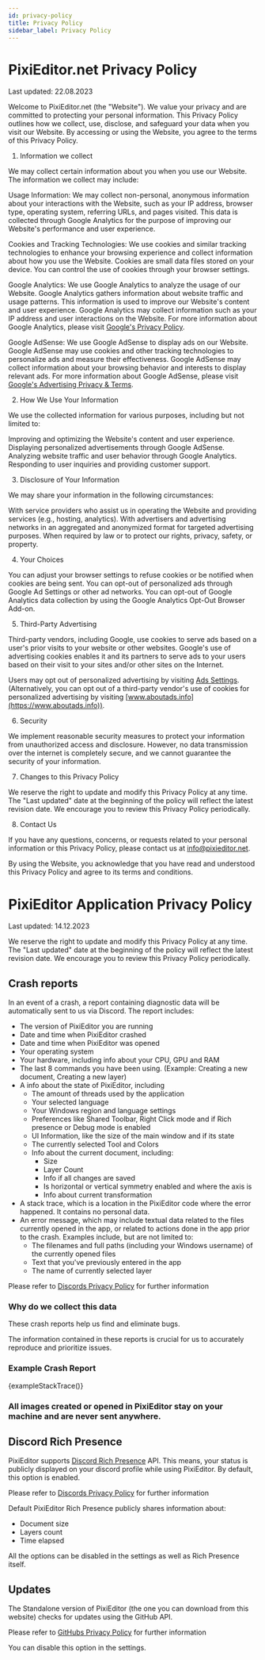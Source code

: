 ```yaml
---
id: privacy-policy
title: Privacy Policy
sidebar_label: Privacy Policy
---
```


# PixiEditor.net Privacy Policy

Last updated: 22.08.2023

Welcome to PixiEditor.net (the "Website"). We value your privacy and are committed to protecting your personal information. This Privacy Policy outlines how we collect, use, disclose, and safeguard your data when you visit our Website. By accessing or using the Website, you agree to the terms of this Privacy Policy.

1. Information we collect

We may collect certain information about you when you use our Website. The information we collect may include:

Usage Information: We may collect non-personal, anonymous information about your interactions with the Website, such as your IP address, browser type, operating system, referring URLs, and pages visited. This data is collected through Google Analytics for the purpose of improving our Website's performance and user experience.

Cookies and Tracking Technologies: We use cookies and similar tracking technologies to enhance your browsing experience and collect information about how you use the Website. Cookies are small data files stored on your device. You can control the use of cookies through your browser settings.

Google Analytics: We use Google Analytics to analyze the usage of our Website. Google Analytics gathers information about website traffic and usage patterns. This information is used to improve our Website's content and user experience. Google Analytics may collect information such as your IP address and user interactions on the Website. For more information about Google Analytics, please visit [Google's Privacy Policy](https://policies.google.com/privacy).

Google AdSense: We use Google AdSense to display ads on our Website. Google AdSense may use cookies and other tracking technologies to personalize ads and measure their effectiveness. Google AdSense may collect information about your browsing behavior and interests to display relevant ads. For more information about Google AdSense, please visit [Google's Advertising Privacy & Terms](https://policies.google.com/technologies/ads).

2. How We Use Your Information

We use the collected information for various purposes, including but not limited to:

Improving and optimizing the Website's content and user experience.
Displaying personalized advertisements through Google AdSense.
Analyzing website traffic and user behavior through Google Analytics.
Responding to user inquiries and providing customer support.

3. Disclosure of Your Information

We may share your information in the following circumstances:

With service providers who assist us in operating the Website and providing services (e.g., hosting, analytics).
With advertisers and advertising networks in an aggregated and anonymized format for targeted advertising purposes.
When required by law or to protect our rights, privacy, safety, or property.

4. Your Choices

You can adjust your browser settings to refuse cookies or be notified when cookies are being sent.
You can opt-out of personalized ads through Google Ad Settings or other ad networks.
You can opt-out of Google Analytics data collection by using the Google Analytics Opt-Out Browser Add-on.

5. Third-Party Advertising

Third-party vendors, including Google, use cookies to serve ads based on a user's prior visits to your website or other websites. Google's use of advertising cookies enables it and its partners to serve ads to your users based on their visit to your sites and/or other sites on the Internet.

Users may opt out of personalized advertising by visiting [Ads Settings](https://www.google.com/settings/ads). (Alternatively, you can opt out of a third-party vendor's use of cookies for personalized advertising by visiting [www.aboutads.info](https://www.aboutads.info)).

6. Security

We implement reasonable security measures to protect your information from unauthorized access and disclosure. However, no data transmission over the internet is completely secure, and we cannot guarantee the security of your information.

7. Changes to this Privacy Policy

We reserve the right to update and modify this Privacy Policy at any time. The "Last updated" date at the beginning of the policy will reflect the latest revision date. We encourage you to review this Privacy Policy periodically.

8. Contact Us

If you have any questions, concerns, or requests related to your personal information or this Privacy Policy, please contact us at info@pixieditor.net.

By using the Website, you acknowledge that you have read and understood this Privacy Policy and agree to its terms and conditions.

# PixiEditor Application Privacy Policy

Last updated: 14.12.2023

We reserve the right to update and modify this Privacy Policy at any time. The "Last updated" date at the beginning of the policy will reflect the latest revision date. We encourage you to review this Privacy Policy periodically.

## Crash reports

In an event of a crash, a report containing diagnostic data will be automatically sent to us via Discord. The report includes:
- The version of PixiEditor you are running
- Date and time when PixiEditor crashed
- Date and time when PixiEditor was opened
- Your operating system
- Your hardware, including info about your CPU, GPU and RAM
- The last 8 commands you have been using. (Example: Creating a new document, Creating a new layer)
- A info about the state of PixiEditor, including
    - The amount of threads used by the application
    - Your selected language
    - Your Windows region and language settings
    - Preferences like Shared Toolbar, Right Click mode and if Rich presence or Debug mode is enabled
    - UI Information, like the size of the main window and if its state
    - The currently selected Tool and Colors
    - Info about the current document, including:
        - Size
        - Layer Count
        - Info if all changes are saved
        - Is horizontal or vertical symmetry enabled and where the axis is
        - Info about current transformation
- A stack trace, which is a location in the PixiEditor code where the error happened. It contains no personal data.
- An error message, which may include textual data related to the files currently opened in the app, or related to actions done in the app prior to the crash. Examples include, but are not limited to:
    - The filenames and full paths (including your Windows username) of the currently opened files
    - Text that you've previously entered in the app
    - The name of currently selected layer

Please refer to [Discords Privacy Policy](https://discord.com/privacy) for further information

### Why do we collect this data

These crash reports help us find and eliminate bugs.

The information contained in these reports is crucial for us to accurately reproduce and prioritize issues.

### Example Crash Report

<FileExample fileName="crash-2023-12-14_13-02-31_710.txt">
    {exampleStackTrace()}
</FileExample>

### All images created or opened in PixiEditor stay on your machine and are never sent anywhere.

## Discord Rich Presence

PixiEditor supports [Discord Rich Presence](https://discordapp.com/developers/docs/rich-presence/how-to) API. This means, your status
is publicly displayed on your discord profile while using PixiEditor. By default, this option is enabled.

Please refer to [Discords Privacy Policy](https://discord.com/privacy) for further information

Default PixiEditor Rich Presence publicly shares information about:
- Document size
- Layers count
- Time elapsed

All the options can be disabled in the settings as well as Rich Presence itself.

## Updates

The Standalone version of PixiEditor (the one you can download from this website) checks for updates using the GitHub API.

Please refer to [GitHubs Privacy Policy](https://docs.github.com/en/site-policy/privacy-policies/github-privacy-statement) for further information

You can disable this option in the settings.